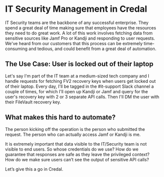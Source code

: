 # IT Security Management in Credal

IT Security teams are the backbone of any successful enterprise. They spend a great deal of time making sure that employees have the resources they need to do great work. A lot of this work involves fetching data from sensitive sources like Jamf Pro or Kandji and responding to user requests. We've heard from our customers that this process can be extremely time-consuming and tedious, and could benefit from a great deal of automation.

## The Use Case: User is locked out of their laptop

Let's say I'm part of the IT team at a medium-sized tech company and I handle requests for fetching FV2 recovery keys when users get locked out of their laptop. Every day, I'll be tagged in the #it-support Slack channel a couple of times, for which I'll open up Kandji or Jamf and query for the user's recovery key with 2 or 3 separate API calls. Then I'll DM the user with their FileVault recovery key.

## What makes this hard to automate?

The person kicking off the operation is the person who submitted the request. The person who can actually access Jamf or Kandji is me.

It is extremely important that data visible to the IT/Security team is not visible to end users. So whose credentials do we use? How do we guarantee that responses are safe as they leave the privileged context? How do we make sure users can’t see the output of sensitive API calls?

Let’s give this a go in Credal.
